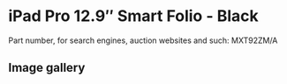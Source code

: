
# iPad Pro 12.9″ Smart Folio - Black

Part number, for search engines, auction websites and such: MXT92ZM/A

## Image gallery

<div style={{ width: "768px" }}>
  <GalleryComponent
    images={[
      {
        original: "/everysource/MXT92.png",
        thumbnail: "/everypreview/MXT92.png",
      },
      {
        original: "/everysource/MXT92_AV1.png",
        thumbnail: "/everypreview/MXT92_AV1.png",
      },
      {
        original: "/everysource/MXT92_AV2.png",
        thumbnail: "/everypreview/MXT92_AV2.png",
      },
      {
        original: "/everysource/MXT92_AV3.png",
        thumbnail: "/everypreview/MXT92_AV3.png",
      },
      {
        original: "/everysource/MXT92_AV4.png",
        thumbnail: "/everypreview/MXT92_AV4.png",
      }
    ]}
  />
</div>